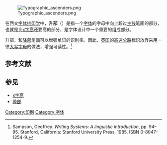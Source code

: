 [[File:Typographic_ascenders.png|thumb]]

在西文[[字体排印学|字体排印学]]中，'''升部'''（{{lang-en|'''Ascender'''}}）是指一个[[字体|字体]]的字母中向上超过[[主线|主线]]笔画的部分，也就是比[[x字高|x字高]]还要高的部分，是字体设计中一个重要的组成部分。

升部，和[[降部|降部]]笔画可以增强单词的识别率。因此，[[英国|英国]]的[[高速公路|高速公路]]标识放弃采用一律[[大写字母|大写字母]]的做法，增强可读性。<ref>Sampson, Geoffrey. ''Writing Systems: A linguistic introduction'', pp. 94–95. Stanford, California: Stanford University Press, 1985. ISBN 0-8047-1254-9.</ref>

==参考文献==
<div class="references-small">
<references />
</div>

==参见==
*[[x字高|x字高]]
*[[降部|降部]]

{{印刷术语}}

[[Category:印刷|Category:印刷]]
[[Category:字体|Category:字体]]